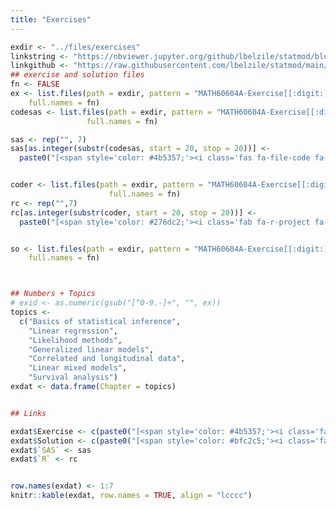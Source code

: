 ```yaml
---
title: "Exercises"
---
```




```r
exdir <- "../files/exercises"
linkstring <- "https://nbviewer.jupyter.org/github/lbelzile/statmod/blob/main/files/exercises/"
linkgithub <- "https://raw.githubusercontent.com/lbelzile/statmod/main/files/"
## exercise and solution files
fn <- FALSE
ex <- list.files(path = exdir, pattern = "MATH60604A-Exercise[[:digit:]].pdf", 
    full.names = fn)
codesas <- list.files(path = exdir, pattern = "MATH60604A-Exercise[[:digit:]].sas", 
                 full.names = fn)

sas <- rep("", 7)
sas[as.integer(substr(codesas, start = 20, stop = 20))] <- 
  paste0("[<span style='color: #4b5357;'><i class='fas fa-file-code fa-lg'></i></span>](", linkgithub, "exercises/",codesas, ")")


coder <- list.files(path = exdir, pattern = "MATH60604A-Exercise[[:digit:]].R", 
                      full.names = fn)
rc <- rep("",7)
rc[as.integer(substr(coder, start = 20, stop = 20))] <- 
  paste0("[<span style='color: #276dc2;'><i class='fab fa-r-project fa-lg'></i></span>](", linkgithub, "exercises/", coder, ")")


so <- list.files(path = exdir, pattern = "MATH60604A-Exercise[[:digit:]]-sol.pdf", 
    full.names = fn)



## Numbers + Topics
# exid <- as.numeric(gsub("[^0-9.-]+", "", ex))
topics <- 
  c("Basics of statistical inference", 
    "Linear regression",
    "Likelihood methods",
    "Generalized linear models",
    "Correlated and longitudinal data",
    "Linear mixed models",
    "Survival analysis")
exdat <- data.frame(Chapter = topics)


## Links

exdat$Exercise <- c(paste0("[<span style='color: #4b5357;'><i class='fas fa-file-pdf fa-lg'></i></span>](", linkstring, ex, ")"),rep("", length.out = 7-length(ex)))
exdat$Solution <- c(paste0("[<span style='color: #bfc2c5;'><i class='far fa-file-pdf fa-lg'></i></span>](", linkstring, so, ")"),rep("", length.out = 7-length(so)))
exdat$`SAS` <- sas
exdat$`R` <- rc


row.names(exdat) <- 1:7
knitr::kable(exdat, row.names = TRUE, align = "lcccc")
```

